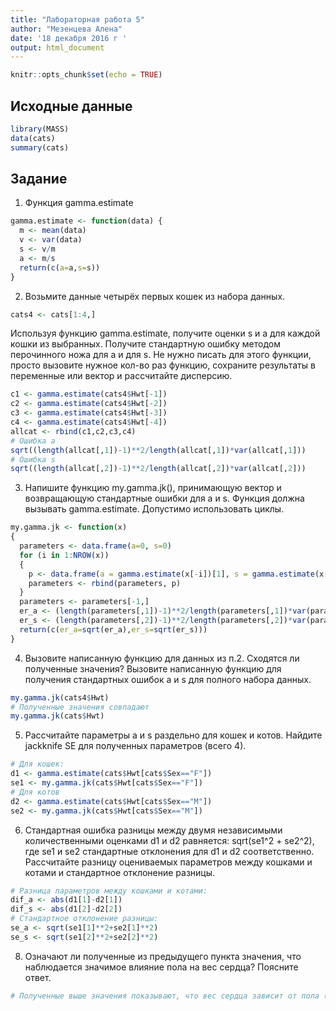 ```yaml
---
title: "Лабораторная работа 5"
author: "Мезенцева Алена"
date: '18 декабря 2016 г '
output: html_document
---
```


```r
knitr::opts_chunk$set(echo = TRUE)
```

## Исходные данные

```r
library(MASS)
data(cats)
summary(cats)
```

## Задание

1. Функция gamma.estimate

```r
gamma.estimate <- function(data) {
  m <- mean(data)
  v <- var(data)
  s <- v/m
  a <- m/s
  return(c(a=a,s=s))
}
```

2. Возьмите данные четырёх первых кошек из набора данных. 
```r
cats4 <- cats[1:4,]
```
Используя функцию gamma.estimate, получите оценки s и a для каждой кошки из выбранных. Получите стандартную ошибку методом перочинного ножа для a и для s. Не нужно писать для этого функции, просто вызовите нужное кол-во раз функцию, сохраните результаты в переменные или вектор и рассчитайте дисперсию. 
```r
c1 <- gamma.estimate(cats4$Hwt[-1])
c2 <- gamma.estimate(cats4$Hwt[-2])
c3 <- gamma.estimate(cats4$Hwt[-3])
c4 <- gamma.estimate(cats4$Hwt[-4])
allcat <- rbind(c1,c2,c3,c4)
# Ошибка a
sqrt((length(allcat[,1])-1)**2/length(allcat[,1])*var(allcat[,1]))
# Ошибка s
sqrt((length(allcat[,2])-1)**2/length(allcat[,2])*var(allcat[,2]))
```

3. Напишите функцию my.gamma.jk(), принимающую вектор и возвращающую стандартные ошибки для a и s. Функция должна вызывать gamma.estimate. Допустимо использовать циклы.

```r
my.gamma.jk <- function(x)
{
  parameters <- data.frame(a=0, s=0)
  for (i in 1:NROW(x))
  {
    p <- data.frame(a = gamma.estimate(x[-i])[1], s = gamma.estimate(x[-i])[2])
    parameters <- rbind(parameters, p)
  }
  parameters <- parameters[-1,]
  er_a <- (length(parameters[,1])-1)**2/length(parameters[,1])*var(parameters[,1])
  er_s <- (length(parameters[,2])-1)**2/length(parameters[,2])*var(parameters[,2])
  return(c(er_a=sqrt(er_a),er_s=sqrt(er_s)))
}
```

4. Вызовите написанную функцию для данных из п.2. Сходятся ли полученные значения?
Вызовите написанную функцию для получения стандартных ошибок a и s для полного набора данных.

```r
my.gamma.jk(cats4$Hwt)
# Полученные значения совпадают
my.gamma.jk(cats$Hwt)
```

5. Рассчитайте параметры a и s раздельно для кошек и котов. Найдите jackknife SE для полученных параметров (всего 4).

```r
# Для кошек:
d1 <- gamma.estimate(cats$Hwt[cats$Sex=="F"])
se1 <- my.gamma.jk(cats$Hwt[cats$Sex=="F"])
# Для котов
d2 <- gamma.estimate(cats$Hwt[cats$Sex=="M"])
se2 <- my.gamma.jk(cats$Hwt[cats$Sex=="M"])
```

6. Стандартная ошибка разницы между двумя независимыми количественными оценками d1 и d2 равняется:
sqrt(se1^2 + se2^2), где se1 и se2 стандартные отклонения для d1 и d2 соответственно. Рассчитайте разницу оцениваемых параметров между кошками и котами и стандартное отклонение разницы.

```r
# Разница параметров между кошками и котами:
dif_a <- abs(d1[1]-d2[1])
dif_s <- abs(d1[2]-d2[2])
# Стандартное отклонение разницы:
se_a <- sqrt(se1[1]**2+se2[1]**2)
se_s <- sqrt(se1[2]**2+se2[2]**2)
```

8. Означают ли полученные из предыдущего пункта значения, что наблюдается значимое влияние пола на вес сердца? Поясните ответ.

```r
# Полученные выше значения показывают, что вес сердца зависит от пола (иначе разница параметров была бы незначительна).
```

